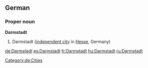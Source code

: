 ==German==
{{wikipedia}}
{{wikipedia|lang=de}}
===Proper noun===
'''Darmstadt'''
# Darmstadt ([[independent city]] in [[Hesse]], Germany)
[[Category:de:Cities]]

[[de:Darmstadt]]
[[es:Darmstadt]]
[[fr:Darmstadt]]
[[hu:Darmstadt]]
[[ru:Darmstadt]]